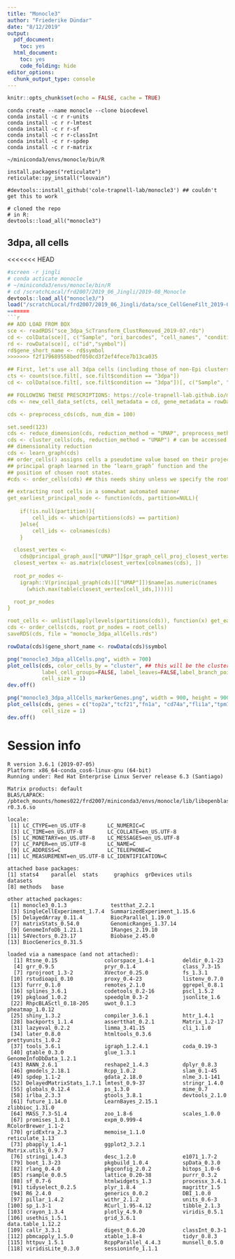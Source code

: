 ```yaml
---
title: "Monocle3"
author: "Friederike Dündar"
date: "8/12/2019"
output:
  pdf_document:
    toc: yes
  html_document:
    toc: yes
    code_folding: hide
editor_options:
  chunk_output_type: console
---
```


```r
knitr::opts_chunk$set(echo = FALSE, cache = TRUE)
```

```
conda create --name monocle --clone biocdevel
conda install -c r r-units 
conda install -c r r-lmtest  
conda install -c r r-sf
conda install -c r r-classInt
conda install -c r r-spdep
conda install -c r r-matrix 

~/miniconda3/envs/monocle/bin/R

install.packages("reticulate")
reticulate::py_install("louvain")

#devtools::install_github('cole-trapnell-lab/monocle3') ## couldn't get this to work

# cloned the repo
# in R: 
devtools::load_all("monocle3")

```

## 3dpa, all cells

<<<<<<< HEAD
```r
#screen -r jingli
# conda acticate monocle
# ~/miniconda3/envs/monocle/bin/R
# cd /scratchLocal/frd2007/2019_06_Jingli/2019-08_Monocle
devtools::load_all("monocle3/")
load("/scratchLocal/frd2007/2019_06_Jingli/data/sce_CellGeneFilt_2019-06.rda")
=======
```r
## ADD LOAD FROM BOX
sce <- readRDS("sce_3dpa_ScTransform_ClustRemoved_2019-07.rds")
cd <- colData(sce)[, c("Sample", "ori_barcodes", "cell_names", "condition", "clusters_d3.03", "res.01")]  
rd <- rowData(sce)[, c("id","symbol")]
rd$gene_short_name <- rd$symbol
>>>>>>> f2f179689558bedf050cd3f2ef4fece7b13ca035

## First, let's use all 3dpa cells (including those of non-Epi clusters)
cts <- counts(sce.filt[, sce.filt$condition == "3dpa"])
cd <- colData(sce.filt[, sce.filt$condition == "3dpa"])[, c("Sample", "ori_barcodes", "cell_names", "condition")]  

## FOLLOWING THESE PRESCRIPTIONS: https://cole-trapnell-lab.github.io/monocle3/monocle3_docs/#getting-started-with-monocle-3
cds <- new_cell_data_set(cts, cell_metadata = cd, gene_metadata = rowData(sce.filt))

cds <- preprocess_cds(cds, num_dim = 100)

set.seed(123)
cds <- reduce_dimension(cds, reduction_method = "UMAP", preprocess_method = "PCA")
cds <- cluster_cells(cds, reduction_method = "UMAP") # can be accessed:  clusters(cds)
## dimensionality reduction
cds <- learn_graph(cds)
## order_cells() assigns cells a pseudotime value based on their projection on the
## principal graph learned in the ‘learn_graph’ function and the
## position of chosen root states. 
#cds <- order_cells(cds) ## this needs shiny unless we specify the root nodes of the trajectory graph

## extracting root cells in a somewhat automated manner
get_earliest_principal_node <- function(cds, partition=NULL){
    
    if(!is.null(partition)){
        cell_ids <- which(partitions(cds) == partition)
    }else{
        cell_ids <- colnames(cds)
    }

  closest_vertex <-
    cds@principal_graph_aux[["UMAP"]]$pr_graph_cell_proj_closest_vertex
  closest_vertex <- as.matrix(closest_vertex[colnames(cds), ])
  
  root_pr_nodes <-
    igraph::V(principal_graph(cds)[["UMAP"]])$name[as.numeric(names
      (which.max(table(closest_vertex[cell_ids,]))))]

  root_pr_nodes
}

root_cells <- unlist(lapply(levels(partitions(cds)), function(x) get_earliest_principal_node(cds, partition = x)))
cds <- order_cells(cds, root_pr_nodes = root_cells)
saveRDS(cds, file = "monocle_3dpa_allCells.rds")
```

```r
rowData(cds)$gene_short_name <- rowData(cds)$symbol

png("monocle3_3dpa_allCells.png", width = 700)
plot_cells(cds, color_cells_by = "cluster", ## this will be the clusters determined by monocle
           label_cell_groups=FALSE, label_leaves=FALSE,label_branch_points=FALSE,graph_label_size=5, 
           cell_size = 1)
dev.off()

png("monocle3_3dpa_allCells_markerGenes.png", width = 900, height = 900)
plot_cells(cds, genes = c("top2a","tcf21","fn1a", "cd74a","fli1a","tpm1"), label_cell_groups=FALSE, label_leaves=FALSE,label_branch_points=FALSE,graph_label_size=5, 
           cell_size = 1)
dev.off()
```


# Session info

```
R version 3.6.1 (2019-07-05)
Platform: x86_64-conda_cos6-linux-gnu (64-bit)
Running under: Red Hat Enterprise Linux Server release 6.3 (Santiago)
  
Matrix products: default
BLAS/LAPACK: /pbtech_mounts/homes022/frd2007/miniconda3/envs/monocle/lib/libopenblasp-r0.3.6.so
  
locale:
 [1] LC_CTYPE=en_US.UTF-8       LC_NUMERIC=C
 [3] LC_TIME=en_US.UTF-8        LC_COLLATE=en_US.UTF-8
 [5] LC_MONETARY=en_US.UTF-8    LC_MESSAGES=en_US.UTF-8
 [7] LC_PAPER=en_US.UTF-8       LC_NAME=C
 [9] LC_ADDRESS=C               LC_TELEPHONE=C
[11] LC_MEASUREMENT=en_US.UTF-8 LC_IDENTIFICATION=C       

attached base packages:
[1] stats4    parallel  stats     graphics  grDevices utils     datasets 
[8] methods   base     

other attached packages:
 [1] monocle3_0.1.3              testthat_2.2.1             
 [3] SingleCellExperiment_1.7.4  SummarizedExperiment_1.15.6
 [5] DelayedArray_0.11.4         BiocParallel_1.19.0        
 [7] matrixStats_0.54.0          GenomicRanges_1.37.14      
 [9] GenomeInfoDb_1.21.1         IRanges_2.19.10            
[11] S4Vectors_0.23.17           Biobase_2.45.0             
[13] BiocGenerics_0.31.5        

loaded via a namespace (and not attached):
  [1] Rtsne_0.15               colorspace_1.4-1         deldir_0.1-23           
  [4] grr_0.9.5                pryr_0.1.4               class_7.3-15            
  [7] rprojroot_1.3-2          XVector_0.25.0           fs_1.3.1                
 [10] rstudioapi_0.10          proxy_0.4-23             listenv_0.7.0           
 [13] furrr_0.1.0              remotes_2.1.0            ggrepel_0.8.1           
 [16] splines_3.6.1            codetools_0.2-16         pscl_1.5.2              
 [19] pkgload_1.0.2            speedglm_0.3-2           jsonlite_1.6            
 [22] RhpcBLASctl_0.18-205     uwot_0.1.3               pheatmap_1.0.12         
 [25] shiny_1.3.2              compiler_3.6.1           httr_1.4.1              
 [28] backports_1.1.4          assertthat_0.2.1         Matrix_1.2-17           
 [31] lazyeval_0.2.2           limma_3.41.15            cli_1.1.0               
 [34] later_0.8.0              htmltools_0.3.6          prettyunits_1.0.2       
 [37] tools_3.6.1              igraph_1.2.4.1           coda_0.19-3             
 [40] gtable_0.3.0             glue_1.3.1               GenomeInfoDbData_1.2.1  
 [43] RANN_2.6.1               reshape2_1.4.3           dplyr_0.8.3             
 [46] gmodels_2.18.1           Rcpp_1.0.2               slam_0.1-45             
 [49] spdep_1.1-2              gdata_2.18.0             nlme_3.1-141            
 [52] DelayedMatrixStats_1.7.1 lmtest_0.9-37            stringr_1.4.0           
 [55] globals_0.12.4           ps_1.3.0                 mime_0.7                
 [58] irlba_2.3.3              gtools_3.8.1             devtools_2.1.0          
 [61] future_1.14.0            LearnBayes_2.15.1        zlibbioc_1.31.0         
 [64] MASS_7.3-51.4            zoo_1.8-6                scales_1.0.0            
 [67] promises_1.0.1           expm_0.999-4             RColorBrewer_1.1-2      
 [70] gridExtra_2.3            memoise_1.1.0            reticulate_1.13         
 [73] pbapply_1.4-1            ggplot2_3.2.1            Matrix.utils_0.9.7      
 [76] stringi_1.4.3            desc_1.2.0               e1071_1.7-2             
 [79] boot_1.3-23              pkgbuild_1.0.4           spData_0.3.0            
 [82] rlang_0.4.0              pkgconfig_2.0.2          bitops_1.0-6            
 [85] rsample_0.0.5            lattice_0.20-38          purrr_0.3.2             
 [88] sf_0.7-6                 htmlwidgets_1.3          processx_3.4.1          
 [91] tidyselect_0.2.5         plyr_1.8.4               magrittr_1.5            
 [94] R6_2.4.0                 generics_0.0.2           DBI_1.0.0               
 [97] pillar_1.4.2             withr_2.1.2              units_0.6-3             
[100] sp_1.3-1                 RCurl_1.95-4.12          tibble_2.1.3            
[103] crayon_1.3.4             plotly_4.9.0             viridis_0.5.1           
[106] usethis_1.5.1            grid_3.6.1               data.table_1.12.2       
[109] callr_3.3.1              digest_0.6.20            classInt_0.3-1          
[112] pbmcapply_1.5.0          xtable_1.8-4             tidyr_0.8.3             
[115] httpuv_1.5.1             RcppParallel_4.4.3       munsell_0.5.0           
[118] viridisLite_0.3.0        sessioninfo_1.1.1 
```
